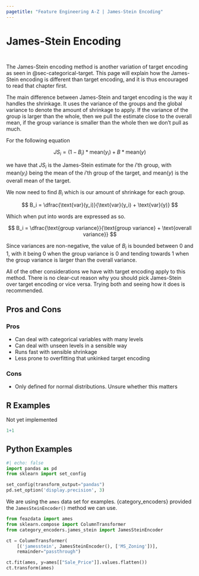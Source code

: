 ```yaml
---
pagetitle: "Feature Engineering A-Z | James-Stein Encoding"
---
```


# James-Stein Encoding {#sec-categorical-james-stein}

::: {style="visibility: hidden; height: 0px;"}
## James-Stein Encoding
:::

The James-Stein encoding method is another variation of target encoding as seen in @sec-categorical-target. This page will explain how the James-Stein encoding is different than target encoding, and it is thus encouraged to read that chapter first.

The main difference between James-Stein and target encoding is the way it handles the shrinkage. It uses the variance of the groups and the global variance to denote the amount of shrinkage to apply. If the variance of the group is larger than the whole, then we pull the estimate close to the overall mean, if the group variance is smaller than the whole then we don't pull as much.

For the following equation

$$
JS_i = (1 - B_i) * \text{mean}(y_i) + B * \text{mean}(y)
$$

we have that $JS_i$ is the James-Stein estimate for the $i$'th group, with $\text{mean}(y_i)$ being the mean of the $i$'th group of the target, and $\text{mean}(y)$ is the overall mean of the target.

We now need to find $B_i$ which is our amount of shrinkage for each group. 

$$
B_i = \dfrac{\text{var}(y_i)}{\text{var}(y_i) + \text{var}(y)}
$$

Which when put into words are expressed as so.

$$
B_i = \dfrac{\text{group variance}}{\text{group variance} + \text{overall variance}}
$$

Since variances are non-negative, the value of $B_i$ is bounded between 0 and 1, with it being 0 when the group variance is 0 and tending towards 1 when the group variance is larger than the overall variance.

All of the other considerations we have with target encoding apply to this method. There is no clear-cut reason why you should pick James-Stein over target encoding or vice versa. Trying both and seeing how it does is recommended.

## Pros and Cons

### Pros

- Can deal with categorical variables with many levels
- Can deal with unseen levels in a sensible way
- Runs fast with sensible shrinkage
- Less prone to overfitting that unkinked target encoding

### Cons

- Only defined for normal distributions. Unsure whether this matters

## R Examples

Not yet implemented

```r
1+1
```

## Python Examples

```python
#| echo: false
import pandas as pd
from sklearn import set_config

set_config(transform_output="pandas")
pd.set_option('display.precision', 3)
```

We are using the `ames` data set for examples.
{category_encoders} provided the `JamesSteinEncoder()` method we can use.

```python
from feazdata import ames
from sklearn.compose import ColumnTransformer
from category_encoders.james_stein import JamesSteinEncoder

ct = ColumnTransformer(
    [('jamesstein', JamesSteinEncoder(), ['MS_Zoning'])], 
    remainder="passthrough")

ct.fit(ames, y=ames[["Sale_Price"]].values.flatten())
ct.transform(ames)
```

